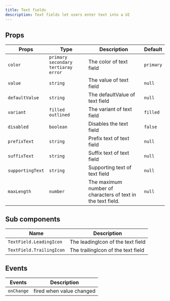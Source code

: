 ---
title: Text fields
description: Text fields let users enter text into a UI
---


## Props

| Props            | Type                                      | Description                                                 | Default   |
| ---------------- | ----------------------------------------- | ----------------------------------------------------------- | --------- |
| `color`          | `primary` `secondary` `tertiaray` `error` | The color of text field                                     | `primary` |
| `value`          | `string`                                  | The value of text field                                     | `null`    |
| `defaultValue`   | `string`                                  | The defaultValue of text field                              | `null`    |
| `variant`        | `filled` `outlined`                       | The variant of text field                                   | `filled`  |
| `disabled`       | `boolean`                                 | Disables the text field                                     | `false`   |
| `prefixText`     | `string`                                  | Prefix text of text field                                   | `null`    |
| `suffixText`     | `string`                                  | Suffix text of text field                                   | `null`    |
| `supportingText` | `string`                                  | Supporting text of text field                               | `null`    |
| `maxLength`      | `number`                                  | The maximum number of characters of text in the text field. | `null`    |

## Sub components

| Name                     | Description                        |
| ------------------------ | ---------------------------------- |
| `TextField.LeadingIcon`  | The leadingIcon of the text field  |
| `TextField.TrailingIcon` | The trailingIcon of the text field |

## Events

| Events     | Description              |
| ---------- | ------------------------ |
| `onChange` | fired when value changed |

